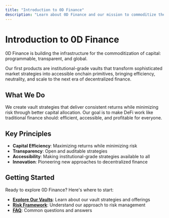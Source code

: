 ```yaml
---
title: "Introduction to 0D Finance"
description: "Learn about 0D Finance and our mission to commoditize the cost of capital"
---
```


# Introduction to 0D Finance

0D Finance is building the infrastructure for the commoditization of capital: programmable, transparent, and global.

Our first products are institutional-grade vaults that transform sophisticated market strategies into accessible onchain primitives, bringing efficiency, neutrality, and scale to the next era of decentralized finance.

## What We Do

We create vault strategies that deliver consistent returns while minimizing risk through better capital allocation. Our goal is to make DeFi work like traditional finance should: efficient, accessible, and profitable for everyone.

## Key Principles

- **Capital Efficiency**: Maximizing returns while minimizing risk
- **Transparency**: Open and auditable strategies
- **Accessibility**: Making institutional-grade strategies available to all
- **Innovation**: Pioneering new approaches to decentralized finance

## Getting Started

Ready to explore 0D Finance? Here's where to start:

- **[Explore Our Vaults](/learn/overview/vaults-at-a-glance)**: Learn about our vault strategies and offerings
- **[Risk Framework](/learn/risk-methodology/risk-framework)**: Understand our approach to risk management
- **[FAQ](/learn/resources/faq)**: Common questions and answers